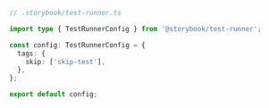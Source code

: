 ```ts
// .storybook/test-runner.ts

import type { TestRunnerConfig } from '@storybook/test-runner';

const config: TestRunnerConfig = {
  tags: {
    skip: ['skip-test'],
  },
};

export default config;
```
